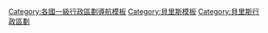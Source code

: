 {{Navbox
|name =伯利兹区份
|title = [[伯利兹]][[伯利兹行政区划|行政区划]]
|image = [[File:Flag of Belize.svg|45px|伯利兹国旗]]
|list1 = [[伯利兹区|-{zh-tw:貝里斯省; zh-hk:伯利茲區; zh-cn:伯利兹区}-]]&nbsp;• [[卡優省|-{zh-tw:卡優省; zh-hk:卡約區; zh-cn:卡约区}-]]&nbsp;• [[科罗萨尔区|-{zh-tw:科羅札爾省; zh-hk:科羅薩爾區; zh-cn:科罗萨尔区}-]]&nbsp;• [[橘道省|-{zh-tw:橘道省; zh-hk:橘園區; zh-cn:橘园区}-]]&nbsp;• [[斯坦克里克区|-{zh-tw:史坦克瑞克省; zh-hk:斯坦克里克區; zh-cn:斯坦克里克区}-]]&nbsp;• [[托莱多区|-{zh-tw:托勒多省; zh-hk:托萊多區; zh-cn:托莱多区}-]]
}}<noinclude>
[[Category:各國一級行政區劃導航模板]]
[[Category:貝里斯模板]]
[[Category:貝里斯行政區劃]]
</noinclude>